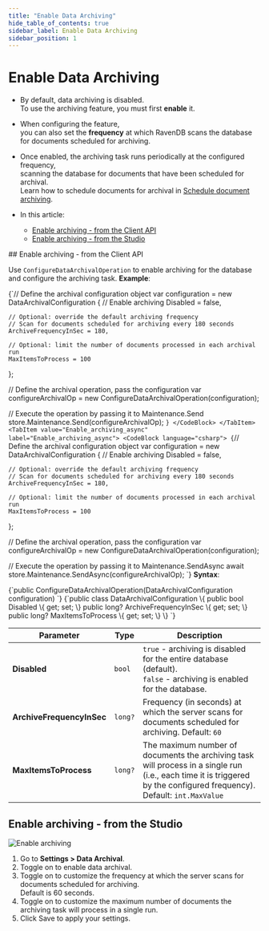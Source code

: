 ---
title: "Enable Data Archiving"
hide_table_of_contents: true
sidebar_label: Enable Data Archiving
sidebar_position: 1
---




# Enable Data Archiving
<LanguageSwitcher supportedLanguages={supportedLanguages} />
<LanguageContent language="csharp">

<Admonition type="note" title="Note">

* By default, data archiving is disabled.  
  To use the archiving feature, you must first **enable** it.
 
* When configuring the feature,  
  you can also set the **frequency** at which RavenDB scans the database for documents scheduled for archiving.

* Once enabled, the archiving task runs periodically at the configured frequency,  
  scanning the database for documents that have been scheduled for archival.  
  Learn how to schedule documents for archival in [Schedule document archiving](../data-archival/schedule-document-archiving.mdx).

* In this article:
  * [Enable archiving - from the Client API](../data-archival/enable-data-archiving.mdx#enable-archiving---from-the-client-api)
  * [Enable archiving - from the Studio](../data-archival/enable-data-archiving.mdx#enable-archiving---from-the-studio)  

</Admonition>
## Enable archiving - from the Client API
 
Use `ConfigureDataArchivalOperation` to enable archiving for the database and configure the archiving task.
**Example**:

<Tabs groupId='languageSyntax'>
<TabItem value="Enable_archiving" label="Enable_archiving">
<CodeBlock language="csharp">
{`// Define the archival configuration object
var configuration = new DataArchivalConfiguration
{
    // Enable archiving
    Disabled = false,

    // Optional: override the default archiving frequency
    // Scan for documents scheduled for archiving every 180 seconds 
    ArchiveFrequencyInSec = 180,
    
    // Optional: limit the number of documents processed in each archival run
    MaxItemsToProcess = 100 
};

// Define the archival operation, pass the configuration 
var configureArchivalOp = new ConfigureDataArchivalOperation(configuration);
    
// Execute the operation by passing it to Maintenance.Send
store.Maintenance.Send(configureArchivalOp);
`}
</CodeBlock>
</TabItem>
<TabItem value="Enable_archiving_async" label="Enable_archiving_async">
<CodeBlock language="csharp">
{`// Define the archival configuration object
var configuration = new DataArchivalConfiguration
{
    // Enable archiving
    Disabled = false,
    
    // Optional: override the default archiving frequency
    // Scan for documents scheduled for archiving every 180 seconds 
    ArchiveFrequencyInSec = 180,
    
    // Optional: limit the number of documents processed in each archival run
    MaxItemsToProcess = 100 
};

// Define the archival operation, pass the configuration 
var configureArchivalOp = new ConfigureDataArchivalOperation(configuration);
    
// Execute the operation by passing it to Maintenance.SendAsync
await store.Maintenance.SendAsync(configureArchivalOp);
`}
</CodeBlock>
</TabItem>
</Tabs>
**Syntax**:

<TabItem value="syntax_1" label="syntax_1">
<CodeBlock language="csharp">
{`public ConfigureDataArchivalOperation(DataArchivalConfiguration configuration)
`}
</CodeBlock>
</TabItem>

<TabItem value="syntax_2" label="syntax_2">
<CodeBlock language="csharp">
{`public class DataArchivalConfiguration
\{
    public bool Disabled \{ get; set; \}
    public long? ArchiveFrequencyInSec \{ get; set; \}
    public long? MaxItemsToProcess \{ get; set; \}
\}
`}
</CodeBlock>
</TabItem>

| Parameter                 | Type    | Description                                                                                                                                                            |
|---------------------------|---------|------------------------------------------------------------------------------------------------------------------------------------------------------------------------|
| **Disabled**              | `bool`  | `true` - archiving is disabled for the entire database (default).<br/>`false` - archiving is enabled for the database.                                                  |
| **ArchiveFrequencyInSec** | `long?` | Frequency (in seconds) at which the server scans for documents scheduled for archiving. Default: `60`                                                                  |
| **MaxItemsToProcess**     | `long?` | The maximum number of documents the archiving task will process in a single run (i.e., each time it is triggered by the configured frequency). Default: `int.MaxValue` |



## Enable archiving - from the Studio

![Enable archiving](./assets/enable-archiving.png)

1. Go to **Settings &gt; Data Archival**.
2. Toggle on to enable data archival.
3. Toggle on to customize the frequency at which the server scans for documents scheduled for archiving.  
   Default is 60 seconds.
4. Toggle on to customize the maximum number of documents the archiving task will process in a single run.
5. Click Save to apply your settings.




</LanguageContent>

<!---
### Document Archival
- [Overview](../data-archival/overview)
- [Schedule document archiving](../data-archival/schedule-document-archiving)
- [Archived documents and other features](../data-archival/archived-documents-and-other-features)
- [Unarchiving documents](../data-archival/unarchiving-documents)

### Configuration
- [Overview](../server/configuration/configuration-options#settings.json)
- [Database Settings](../studio/database/settings/database-settings#view-database-settings)

### Extensions
- [Document Expiration](../server/extensions/expiration)

### Patching
- [Patch By Query](../client-api/rest-api/queries/patch-by-query)


-->